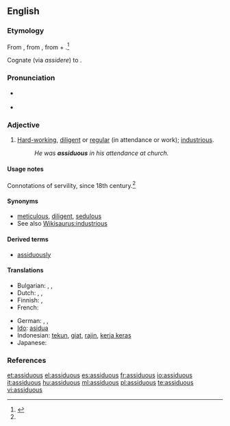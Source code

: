==English==

===Etymology===
From {{etyl|la}} {{term|assiduus|lang=la}}, from {{term|assidere||to sit down to|lang=la}}, from {{term|ad-||to|lang=la}} + {{term|sedere||to sit|lang=la}}.<ref name="OEtD">{{R:Online Etymology Dictionary}}</ref>

Cognate (via ''assidere'') to {{term|assess|lang=en}}.

===Pronunciation===
* {{a|UK}} {{IPA|/əˈsɪdʒ.jʊ.əs/}} {{SAMPA|/@"sIdZ.jU.@s/}}
* {{audio|en-us-assiduous.ogg|Audio (US)}}

===Adjective===
{{en-adj}}

# [[hard-working|Hard-working]], [[diligent]] or [[regular]] (in attendance or work); [[industrious]].
#: ''He was '''assiduous''' in his attendance at church.''

====Usage notes====
Connotations of servility, since 18th century.<ref name="OEtD" />

====Synonyms====
* [[meticulous]], [[diligent]], [[sedulous]]
* See also [[Wikisaurus:industrious]]

====Derived terms====
* [[assiduously]]

====Translations====
{{trans-top|hard-working, diligent}}
* Bulgarian: {{t+|bg|усърден}},  {{t|bg|прилежен}},  {{t+|bg|старателен}}
* Dutch: {{t|nl|ijverig}}, {{t|nl|vlijtig}}, {{t-|nl|betrouwbaar}}
* Finnish: {{t+|fi|ahkera}}, {{t-|fi|uuttera}}
* French: {{t+|fr|assidu}}
{{trans-mid}}
* German: {{t|de|fleißig}}, {{t|de|geflissen}}, {{t|de|gewissenhaft}}
* [[Ido]]: [[asidua]]
* Indonesian: [[tekun]], [[giat]], [[rajin]], [[kerja keras]]
* Japanese: {{t+|ja|真面目|tr=まじめ, majime}}
{{trans-bottom}}

===References===
<references/>

[[et:assiduous]]
[[el:assiduous]]
[[es:assiduous]]
[[fr:assiduous]]
[[io:assiduous]]
[[it:assiduous]]
[[hu:assiduous]]
[[ml:assiduous]]
[[pl:assiduous]]
[[te:assiduous]]
[[vi:assiduous]]